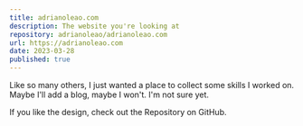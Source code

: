 ```yaml
---
title: adrianoleao.com
description: The website you're looking at
repository: adrianoleao/adrianoleao.com
url: https://adrianoleao.com
date: 2023-03-28
published: true
---
```



Like so many others, I just wanted a place to collect some skills I worked on. Maybe I'll add a blog, maybe I won't. I'm not sure yet.

If you like the design, check out the Repository on GitHub.

